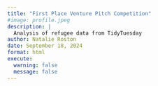 ```yaml
---
title: "First Place Venture Pitch Competition"
#image: profile.jpeg
description: |
  Analysis of refugee data from TidyTuesday
author: Natalie Roston
date: September 18, 2024
format: html
execute:
  warning: false
  message: false
---
```

